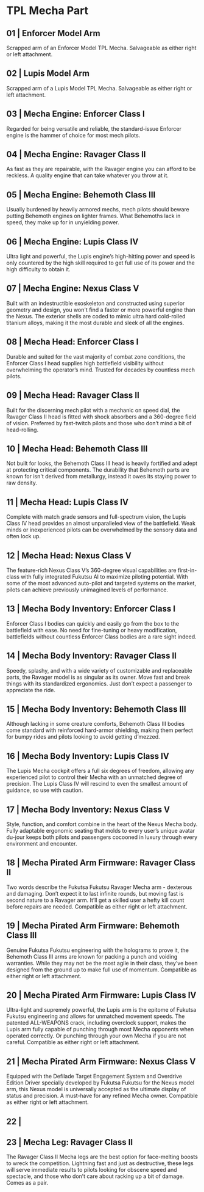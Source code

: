 
# TPL Mecha Part

## 01 | Enforcer Model Arm

Scrapped arm of an Enforcer Model TPL Mecha. Salvageable as either right or left attachment.

## 02 | Lupis Model Arm

Scrapped arm of a Lupis Model TPL Mecha. Salvageable as either right or left attachment.


## 03 | Mecha Engine: Enforcer Class I

Regarded for being versatile and reliable, the standard-issue Enforcer engine is the hammer of choice for most mech pilots.

## 04 | Mecha Engine: Ravager Class II

As fast as they are repairable, with the Ravager engine you can afford to be reckless. A quality engine that can take whatever you throw at it.

## 05 | Mecha Engine: Behemoth Class III

Usually burdened by heavily armored mechs, mech pilots should beware putting Behemoth engines on lighter frames. What Behemoths lack in speed, they make up for in unyielding power.

## 06 | Mecha Engine: Lupis Class IV

Ultra light and powerful, the Lupis engine’s high-hitting power and speed is only countered by the high skill required to get full use of its power and the high difficulty to obtain it.

## 07 | Mecha Engine: Nexus Class V

Built with an indestructible exoskeleton and constructed using superior geometry and design, you won't find a faster or more powerful engine than the Nexus. The exterior shells are coded to mimic ultra hard cold-rolled titanium alloys, making it the most durable and sleek of all the engines.

## 08 | Mecha Head: Enforcer Class I

Durable and suited for the vast majority of combat zone conditions, the Enforcer Class I head supplies high battlefield visibility without overwhelming the operator’s mind. Trusted for decades by countless mech pilots.

## 09 | Mecha Head: Ravager Class II

Built for the discerning mech pilot with a mechanic on speed dial, the Ravager Class II head is fitted with shock absorbers and a 360-degree field of vision. Preferred by fast-twitch pilots and those who don’t mind a bit of head-rolling.

## 10 | Mecha Head: Behemoth Class III

Not built for looks, the Behemoth Class III head is heavily fortified and adept at protecting critical components. The durability that Behemoth parts are known for isn't derived from metallurgy, instead it owes its staying power to raw density.

## 11 | Mecha Head: Lupis Class IV

Complete with match grade sensors and full-spectrum vision, the Lupis Class IV head provides an almost unparalleled view of the battlefield. Weak minds or inexperienced pilots can be overwhelmed by the sensory data and often lock up.

## 12 | Mecha Head: Nexus Class V

The feature-rich Nexus Class V’s 360-degree visual capabilities are first-in-class with fully integrated Fukutsu AI to maximize piloting potential. With some of the most advanced auto-pilot and targeted systems on the market, pilots can achieve previously unimagined levels of performance.

## 13 | Mecha Body Inventory: Enforcer Class I

Enforcer Class I bodies can quickly and easily go from the box to the battlefield with ease. No need for fine-tuning or heavy modification, battlefields without countless Enforcer Class bodies are a rare sight indeed.

## 14 | Mecha Body Inventory: Ravager Class II

Speedy, splashy, and with a wide variety of customizable and replaceable parts, the Ravager model is as singular as its owner. Move fast and break things with its standardized ergonomics. Just don’t expect a passenger to appreciate the ride.

## 15 | Mecha Body Inventory: Behemoth Class III

Although lacking in some creature comforts, Behemoth Class III bodies come standard with reinforced hard-armor shielding, making them perfect for bumpy rides and pilots looking to avoid getting d’mezzed.

## 16 | Mecha Body Inventory: Lupis Class IV

The Lupis Mecha cockpit offers a full six degrees of freedom, allowing any experienced pilot to control their Mecha with an unmatched degree of precision. The Lupis Class IV will rescind to even the smallest amount of guidance, so use with caution.

## 17 | Mecha Body Inventory: Nexus Class V

Style, function, and comfort combine in the heart of the Nexus Mecha body. Fully adaptable ergonomic seating that molds to every user’s unique avatar du-jour keeps both pilots and passengers cocooned in luxury through every environment and encounter.

## 18 | Mecha Pirated Arm Firmware: Ravager Class II

Two words describe the Fukutsa Fukutsu Ravager Mecha arm - dexterous and damaging. Don’t expect it to last infinite rounds, but moving fast is second nature to a Ravager arm. It’ll get a skilled user a hefty kill count before repairs are needed. Compatible as either right or left attachment.

## 19 | Mecha Pirated Arm Firmware: Behemoth Class III

Genuine Fukutsa Fukutsu engineering with the holograms to prove it, the Behemoth Class III arms are known for packing a punch and voiding warranties. While they may not be the most agile in their class, they’ve been designed from the ground up to make full use of momentum. Compatible as either right or left attachment.

## 20 | Mecha Pirated Arm Firmware: Lupis Class IV

Ultra-light and supremely powerful, the Lupis arm is the epitome of Fukutsa Fukutsu engineering and allows for unmatched movement speeds. The patented ALL-WEAPONS crack, including overclock support, makes the Lupis arm fully capable of punching through most Mecha opponents when operated correctly. Or punching through your own Mecha if you are not careful. Compatible as either right or left attachment.

## 21 | Mecha Pirated Arm Firmware: Nexus Class V

Equipped with the Defilade Target Engagement System and Overdrive Edition Driver specially developed by Fukutsa Fukutsu for the Nexus model arm, this Nexus model is universally accepted as the ultimate display of status and precision. A must-have for any refined Mecha owner. Compatible as either right or left attachment.

## 22 | 

## 23 | Mecha Leg: Ravager Class II

The Ravager Class II Mecha legs are the best option for face-melting boosts to wreck the competition. Lightning fast and just as destructive, these legs will serve immediate results to pilots looking for obscene speed and spectacle, and those who don’t care about racking up a bit of damage. Comes as a pair.